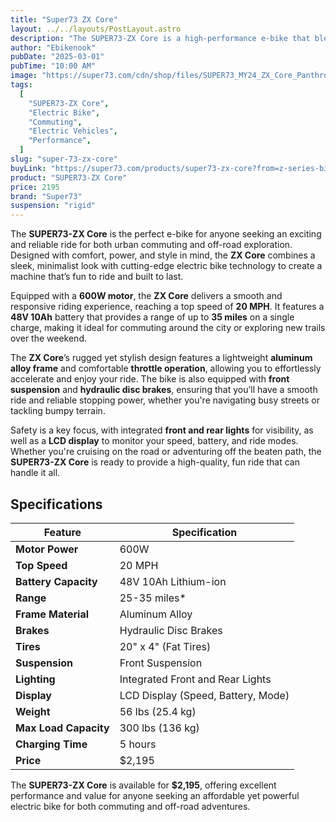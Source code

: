 ```yaml
---
title: "Super73 ZX Core"
layout: ../../layouts/PostLayout.astro
description: "The SUPER73-ZX Core is a high-performance e-bike that blends style, comfort, and power for riders seeking fun adventures both on and off the road."
author: "Ebikenook"
pubDate: "2025-03-01"
pubTime: "10:00 AM"
image: "https://super73.com/cdn/shop/files/SUPER73_MY24_ZX_Core_PanthroBlue_FrontHero_e5a1c91c-85cc-4b9f-b739-1b371f2aa0f2_700x.jpg?v=1724198895"
tags:
  [
    "SUPER73-ZX Core",
    "Electric Bike",
    "Commuting",
    "Electric Vehicles",
    "Performance",
  ]
slug: "super-73-zx-core"
buyLink: "https://super73.com/products/super73-zx-core?from=z-series-bikes"
product: "SUPER73-ZX Core"
price: 2195
brand: "Super73"
suspension: "rigid"
---
```


The **SUPER73-ZX Core** is the perfect e-bike for anyone seeking an exciting and reliable ride for both urban commuting and off-road exploration. Designed with comfort, power, and style in mind, the **ZX Core** combines a sleek, minimalist look with cutting-edge electric bike technology to create a machine that’s fun to ride and built to last.

Equipped with a **600W motor**, the **ZX Core** delivers a smooth and responsive riding experience, reaching a top speed of **20 MPH**. It features a **48V 10Ah** battery that provides a range of up to **35 miles** on a single charge, making it ideal for commuting around the city or exploring new trails over the weekend.

The **ZX Core**’s rugged yet stylish design features a lightweight **aluminum alloy frame** and comfortable **throttle operation**, allowing you to effortlessly accelerate and enjoy your ride. The bike is also equipped with **front suspension** and **hydraulic disc brakes**, ensuring that you’ll have a smooth ride and reliable stopping power, whether you're navigating busy streets or tackling bumpy terrain.

Safety is a key focus, with integrated **front and rear lights** for visibility, as well as a **LCD display** to monitor your speed, battery, and ride modes. Whether you're cruising on the road or adventuring off the beaten path, the **SUPER73-ZX Core** is ready to provide a high-quality, fun ride that can handle it all.

## Specifications

| Feature               | Specification                      |
| --------------------- | ---------------------------------- |
| **Motor Power**       | 600W                               |
| **Top Speed**         | 20 MPH                             |
| **Battery Capacity**  | 48V 10Ah Lithium-ion               |
| **Range**             | 25-35 miles\*                      |
| **Frame Material**    | Aluminum Alloy                     |
| **Brakes**            | Hydraulic Disc Brakes              |
| **Tires**             | 20" x 4" (Fat Tires)               |
| **Suspension**        | Front Suspension                   |
| **Lighting**          | Integrated Front and Rear Lights   |
| **Display**           | LCD Display (Speed, Battery, Mode) |
| **Weight**            | 56 lbs (25.4 kg)                   |
| **Max Load Capacity** | 300 lbs (136 kg)                   |
| **Charging Time**     | 5 hours                            |
| **Price**             | $2,195                             |

The **SUPER73-ZX Core** is available for **$2,195**, offering excellent performance and value for anyone seeking an affordable yet powerful electric bike for both commuting and off-road adventures.
